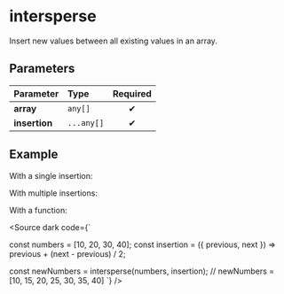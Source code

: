 
# intersperse

Insert new values between all existing values in an array.

## Parameters

| Parameter     | Type       | Required |
| :------------ | :--------- | :------: |
| **array**     | `any[]`    |    ✔     |
| **insertion** | `...any[]` |    ✔     |

## Example

With a single insertion:

<Example array="a, b, c, d" insertion="+" />

With multiple insertions:

<Example array="a, b, c, d" insertion="+, -" />

With a function:

<Source dark code={`

const numbers = [10, 20, 30, 40];
const insertion = ({ previous, next }) => previous + (next - previous) / 2;

const newNumbers = intersperse(numbers, insertion);
// newNumbers = [10, 15, 20, 25, 30, 35, 40]
`} />
